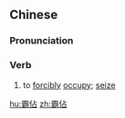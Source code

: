 {{also|霸占}}
==Chinese==
{{zh-forms|s=霸占|t2=霸占}}

===Pronunciation===
{{zh-pron
|m=bàzhàn
|c=baa3 zim3
|h=pfs=pa-cham
|mn=pà-chiàm
|cat=v
}}

===Verb===
{{zh-verb}}

# to [[forcibly]] [[occupy]]; [[seize]]

{{zh-cat|Advanced}}

[[hu:霸佔]]
[[zh:霸佔]]